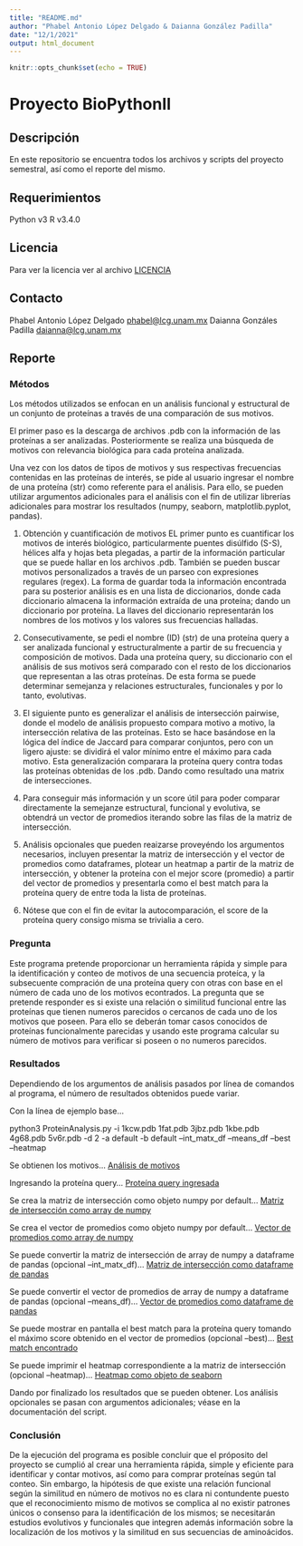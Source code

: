 ```yaml
---
title: "README.md"
author: "Phabel Antonio López Delgado & Daianna González Padilla"
date: "12/1/2021"
output: html_document
---
```


```r
knitr::opts_chunk$set(echo = TRUE)
```

# Proyecto BioPythonII

## Descripción
En este repositorio se encuentra todos los archivos y scripts del proyecto semestral, así como el reporte del mismo.

## Requerimientos
Python v3
R v3.4.0

## Licencia
Para ver la licencia ver al archivo [LICENCIA](LICENCIA)

## Contacto
Phabel Antonio López Delgado <phabel@lcg.unam.mx>
Daianna Gonzáles Padilla <daianna@lcg.unam.mx>

## Reporte

### Métodos
Los métodos utilizados se enfocan en un análisis funcional y estructural de un conjunto de proteínas a través de una comparación de sus motivos.

El primer paso es la descarga de archivos .pdb con la información de las proteínas a ser analizadas. Posteriormente se realiza una búsqueda de motivos con relevancia biológica para cada proteína analizada.

Una vez con los datos de tipos de motivos y sus respectivas frecuencias contenidas en las proteínas de interés, se pide al usuario ingresar el nombre de una proteína (str) como referente para el análisis. Para ello, se pueden utilizar argumentos adicionales para el análisis con el fin de utilizar librerías adicionales para mostrar los resultados (numpy, seaborn, matplotlib.pyplot, pandas).

1) Obtención y cuantificación de motivos
EL primer punto es cuantificar los motivos de interés biológico, particularmente puentes disúlfido (S-S), hélices alfa y hojas beta plegadas, a partir de la información particular que se puede hallar en los archivos .pdb. También se pueden buscar motivos personalizados a través de un parseo con expresiones regulares (regex). La forma de guardar toda la información encontrada para su posterior análisis es en una lista de diccionarios, donde cada diccionario almacena la información extraída de una proteína; dando un diccionario por proteína. La llaves del diccionario representarán los nombres de los motivos y los valores sus frecuencias halladas.

2) Consecutivamente, se pedi el nombre (ID) (str) de una proteína query a ser analizada funcional y estructuralmente a partir de su frecuencia y composición de motivos. Dada una proteína query, su diccionario con el análisis de sus motivos será comparado con el resto de los diccionarios que representan a las otras proteínas. De esta forma se puede determinar semejanza y relaciones estructurales, funcionales y por lo tanto, evolutivas.

3) El siguiente punto es generalizar el análisis de intersección pairwise, donde el modelo de análisis propuesto compara motivo a motivo, la intersección relativa de las proteínas. Esto se hace basándose en la lógica del índice de Jaccard para comparar conjuntos, pero con un ligero ajuste: se dividirá el valor mínimo entre el máximo para cada motivo. Esta generalización comparara la proteína query contra todas las proteínas obtenidas de los .pdb. Dando como resultado una matrix de intersecciones.

4) Para conseguir más información y un score útil para poder comparar directamente la semejanze estructural, funcional y evolutiva, se obtendrá un vector de promedios iterando sobre las filas de la matriz de intersección.

5) Análisis opcionales que pueden reaizarse proveyéndo los argumentos necesarios, incluyen presentar la matriz de intersección y el vector de promedios como dataframes, plotear un heatmap a partir de la matriz de intersección, y obtener la proteína con el mejor score (promedio) a partir del vector de promedios y presentarla como el best match para la proteína query de entre toda la lista de proteínas.

6) Nótese que con el fin de evitar la autocomparación, el score de la proteína query consigo misma se trivialia a cero.

### Pregunta
Este programa pretende proporcionar un herramienta rápida y simple para la identificación y conteo de motivos de una secuencia proteíca, y la subsecuente compración 
de una proteína query con otras con base en el número de cada uno de los motivos econtrados. La pregunta que se pretende responder es si existe una relación o 
similitud funcional entre las proteínas que tienen numeros parecidos o cercanos de cada uno de los motivos que poseen. Para ello se deberán tomar casos conocidos de
proteínas funcionalmente parecidas y usando este programa calcular su número de motivos para verificar si poseen o no numeros parecidos.   
 

### Resultados
Dependiendo de los argumentos de análisis pasados por línea de comandos al programa, el número de resultados obtenidos puede variar.

Con la línea de ejemplo base...

python3 ProteinAnalysis.py -i 1kcw.pdb 1fat.pdb 3jbz.pdb 1kbe.pdb 4g68.pdb 5v6r.pdb -d 2 -a default -b default --int_matx_df --means_df --best --heatmap

Se obtienen los motivos...
[Análisis de motivos](Resultados/motifs.png)


Ingresando la proteína query...
[Proteína query ingresada](Resultados/query_prot.png)


Se crea la matriz de intersección como objeto numpy por default...
[Matriz de intersección como array de numpy](Resultados/matrix_np.png)


Se crea el vector de promedios como objeto numpy por default...
[Vector de promedios como array de numpy](Resultados/vector_np.png)


Se puede convertir la matriz de intersección de array de numpy a dataframe de pandas (opcional --int_matx_df)...
[Matriz de intersección como dataframe de pandas](Resultados/matrix_df.png)


Se puede convertir el vector de promedios de array de numpy a dataframe de pandas (opcional --means_df)...
[Vector de promedios como dataframe de pandas](Resultados/vector_df.png)


Se puede mostrar en pantalla el best match para la proteína query tomando el máximo score obtenido en el vector de promedios (opcional --best)...
[Best match encontrado](Resultados/best.png)


Se puede imprimir el heatmap correspondiente a la matriz de intersección (opcional --heatmap)...
[Heatmap como objeto de seaborn](Resultados/heatmap.png)


Dando por finalizado los resultados que se pueden obtener. Los análisis opcionales se pasan con argumentos adicionales; véase en la documentación del script.

### Conclusión
De la ejecución del programa es posible concluir que el próposito del proyecto se cumplió al crear una herramienta rápida, simple y eficiente para identificar y contar
motivos, así como para comprar proteínas según tal conteo. Sin embargo, la hipótesis de que existe una relación funcional según la similitud en número de motivos 
no es clara ni contundente puesto que el reconocimiento mismo de motivos se complica al no existir patrones únicos o consenso para la identificación de los mismos; se necesitarán estudios evolutivos y funcionales que integren además información sobre la localización de los motivos y la similitud en sus secuencias de aminoácidos.



